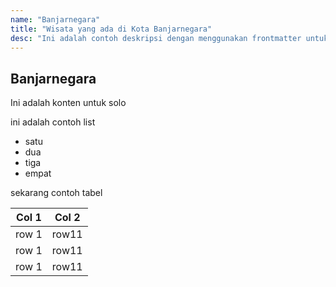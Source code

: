 ```yaml
---
name: "Banjarnegara"
title: "Wisata yang ada di Kota Banjarnegara"
desc: "Ini adalah contoh deskripsi dengan menggunakan frontmatter untuk Banjarnegara"
---
```


## Banjarnegara

Ini adalah konten untuk solo

ini adalah contoh list

- satu
- dua
- tiga
- empat

sekarang contoh tabel

| Col 1 | Col 2 |
| ----- | ----- |
| row 1 | row11 |
| row 1 | row11 |
| row 1 | row11 |
